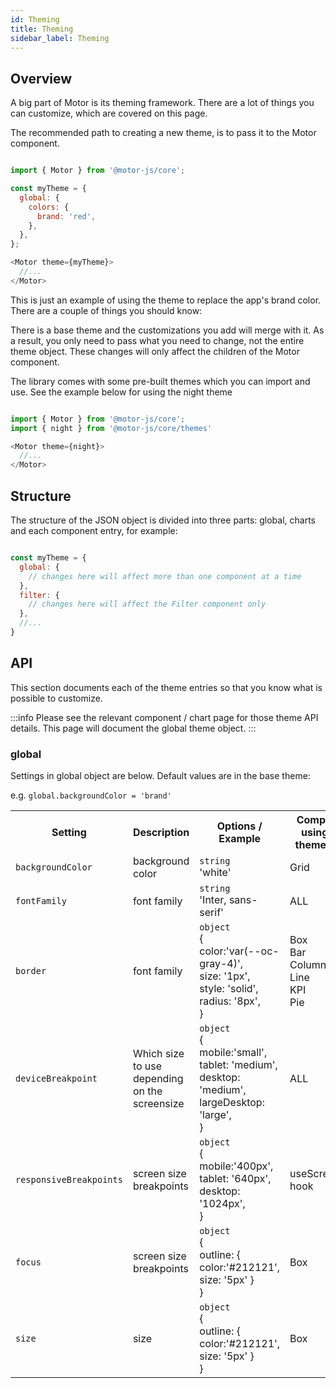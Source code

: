```yaml
---
id: Theming
title: Theming
sidebar_label: Theming
---
```


## Overview

A big part of Motor is its theming framework. There are a lot of things you can customize, which are covered on this page.

The recommended path to creating a new theme, is to pass it to the Motor component.

```javascript

import { Motor } from '@motor-js/core';

const myTheme = {
  global: {
    colors: {
      brand: 'red',
    },
  },
};

<Motor theme={myTheme}>
  //...
</Motor>

```

This is just an example of using the theme to replace the app's brand color. There are a couple of things you should know:

There is a base theme and the customizations you add will merge with it. 
As a result, you only need to pass what you need to change, not the entire theme object. 
These changes will only affect the children of the Motor component.

The library comes with some pre-built themes which you can import and use. See the example below for using the night theme

```javascript

import { Motor } from '@motor-js/core';
import { night } from '@motor-js/core/themes'

<Motor theme={night}>
  //...
</Motor>

```


## Structure

The structure of the JSON object is divided into three parts: global, charts and each component entry, for example:

```javascript

const myTheme = {
  global: {
    // changes here will affect more than one component at a time
  },
  filter: {
    // changes here will affect the Filter component only
  },
  //...
}

```


## API

This section documents each of the theme entries so that you know what is possible to customize. 

:::info 
Please see the relevant component / chart page for those theme API details. This page will document the global theme object.
:::


### global

Settings in global object are below. Default values are in the base theme:

e.g. <code>global.backgroundColor = 'brand'</code>

<table>
  <tr>
    <th>Setting</th>
    <th>Description</th>
    <th>Options / Example</th>
    <th>Component using this theme entry</th>
  </tr>
  <tr>
    <td>
      <code>backgroundColor</code>
    </td>
    <td>background color</td>
    <td>
      <code>string</code>
      <br />
      'white'
    </td>
    <td>
    Grid
    </td>
  </tr>
  <tr>
    <td>
      <code>fontFamily</code>
    </td>
    <td>font family</td>
    <td>
      <code>string</code>
      <br />
      'Inter, sans-serif'
    </td>
    <td>
      ALL
    </td>
  </tr>
  <tr>
    <td>
      <code>border</code>
    </td>
    <td>font family</td>
    <td>
      <code>object</code>
      <br />
      &#123;
      <br />
      color&#58;'var(--oc-gray-4)',
      <br />
      size&#58; '1px',
      <br />
      style&#58; 'solid',
      <br />
      radius&#58; '8px',
      <br />
      &#125;
    </td>
    <td>
      Box <br />
      Bar <br />
      Column <br />
      Line <br />
      KPI <br />
      Pie
    </td>
  </tr>
  <tr>
    <td>
      <code>deviceBreakpoint</code>
    </td>
    <td>Which size to use depending on the screensize</td>
    <td>
      <code>object</code>
      <br />
      &#123;
      <br />
      mobile&#58;'small',
      <br />
      tablet&#58; 'medium',
      <br />
      desktop&#58; 'medium',
      <br />
      largeDesktop&#58; 'large',
      <br />
      &#125;
    </td>
    <td>
      ALL
    </td>
  </tr>
  <tr>
    <td>
      <code>responsiveBreakpoints</code>
    </td>
    <td>screen size breakpoints</td>
    <td>
      <code>object</code>
      <br />
      &#123;
      <br />
      mobile&#58;'400px',
      <br />
      tablet&#58; '640px',
      <br />
      desktop&#58; '1024px',
      <br />
      &#125;
    </td>
    <td>
     useScreenSize hook
    </td>
  </tr>
  <tr>
    <td>
      <code>focus</code>
    </td>
    <td>screen size breakpoints</td>
    <td>
      <code>object</code>
      <br />
      &#123;
      <br />
      outline&#58; 
      &#123;
      <br />
      color&#58;'#212121',
      <br />
      size&#58; '5px'
      &#125;
      <br />
      &#125;
    </td>
    <td>
     Box
    </td>
  </tr>
  <tr>
    <td>
      <code>size</code>
    </td>
    <td>size</td>
    <td>
      <code>object</code>
      <br />
      &#123;
      <br />
      outline&#58; 
      &#123;
      <br />
      color&#58;'#212121',
      <br />
      size&#58; '5px'
      &#125;
      <br />
      &#125;
    </td>
    <td>
     Box
    </td>
  </tr>
</table>

